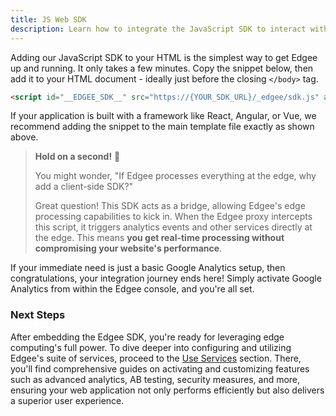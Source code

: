 ```yaml
---
title: JS Web SDK
description: Learn how to integrate the JavaScript SDK to interact with your Edgee services.
---
```


Adding our JavaScript SDK to your HTML is the simplest way to get Edgee up and running. It only takes a few minutes. 
Copy the snippet below, then add it to your HTML document - ideally just before the closing `</body>` tag.

```html
<script id="__EDGEE_SDK__" src="https://{YOUR_SDK_URL}/_edgee/sdk.js" async></script>
```

If your application is built with a framework like React, Angular, or Vue, we recommend adding the 
snippet to the main template file exactly as shown above.

> **Hold on a second!** 🫤  
> 
> You might wonder, "If Edgee processes everything at the edge, why add a client-side SDK?" 
>
> Great question! This SDK acts as a bridge, allowing Edgee's edge processing capabilities to kick in. 
> When the Edgee proxy intercepts this script, it triggers analytics events and other services directly at the edge. 
> This means **you get real-time processing without compromising your website's performance**.


<Tip>If your immediate need is just a basic Google Analytics setup, then congratulations, your integration journey ends here! 
  Simply activate Google Analytics from within the Edgee console, and you're all set.</Tip>

### Next Steps

After embedding the Edgee SDK, you're ready for leveraging edge computing's full power. 
To dive deeper into configuring and utilizing Edgee's suite of services, proceed to the [Use Services](/getting-started/edge-services) section. 
There, you'll find comprehensive guides on activating and customizing features such as advanced analytics, AB testing, 
security measures, and more, ensuring your web application not only performs efficiently but also delivers a superior user experience.
